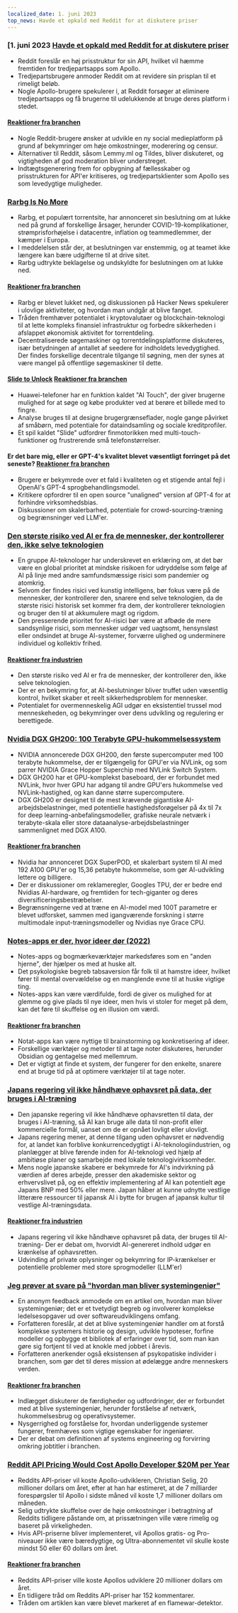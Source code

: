 ```yaml
---
localized_date: 1. juni 2023
top_news: Havde et opkald med Reddit for at diskutere priser
---
```




<CallToAction />

<Steps>

### [1. juni 2023 [Havde et opkald med Reddit for at diskutere priser](https://old.reddit.com/r/apolloapp/comments/13ws4w3/had_a_call_with_reddit_to_discuss_pricing_bad/)

- Reddit foreslår en høj prisstruktur for sin API, hvilket vil hæmme fremtiden for tredjepartsapps som Apollo.
- Tredjepartsbrugere anmoder Reddit om at revidere sin prisplan til et rimeligt beløb.
- Nogle Apollo-brugere spekulerer i, at Reddit forsøger at eliminere tredjepartsapps og få brugerne til udelukkende at bruge deres platform i stedet.

#### [Reaktioner fra branchen](http://news.ycombinator.com/item?id=36141083)

- Nogle Reddit-brugere ønsker at udvikle en ny social medieplatform på grund af bekymringer om høje omkostninger, moderering og censur.
- Alternativer til Reddit, såsom Lemmy.ml og Tildes, bliver diskuteret, og vigtigheden af god moderation bliver understreget.
- Indtægtsgenerering frem for opbygning af fællesskaber og prisstrukturen for API'er kritiseres, og tredjepartsklienter som Apollo ses som levedygtige muligheder.

### [Rarbg Is No More](https://web.archive.org/web/20230531105653/https://rarbg.to/index80.php)

- Rarbg, et populært torrentsite, har annonceret sin beslutning om at lukke ned på grund af forskellige årsager, herunder COVID-19-komplikationer, strømprisforhøjelse i datacentre, inflation og teammedlemmer, der kæmper i Europa.
- I meddelelsen står der, at beslutningen var enstemmig, og at teamet ikke længere kan bære udgifterne til at drive sitet.
- Rarbg udtrykte beklagelse og undskyldte for beslutningen om at lukke ned.

#### [Reaktioner fra branchen](http://news.ycombinator.com/item?id=36136819)

- Rarbg er blevet lukket ned, og diskussionen på Hacker News spekulerer i ulovlige aktiviteter, og hvordan man undgår at blive fanget.
- Tråden fremhæver potentialet i kryptovalutaer og blockchain-teknologi til at lette kompleks finansiel infrastruktur og forbedre sikkerheden i afslappet økonomisk aktivitet for torrentdeling.
- Decentraliserede søgemaskiner og torrentdelingsplatforme diskuteres, især betydningen af antallet af seedere for indholdets levedygtighed. Der findes forskellige decentrale tilgange til søgning, men der synes at være mangel på offentlige søgemaskiner til dette.

#### [Slide to Unlock](https://cs.uwaterloo.ca/~csk/slide/) [Reaktioner fra branchen](http://news.ycombinator.com/item?id=36138304)

- Huawei-telefoner har en funktion kaldet "AI Touch", der giver brugerne mulighed for at søge og købe produkter ved at berøre et billede med to fingre.
- Analyse bruges til at designe brugergrænseflader, nogle gange påvirket af småbørn, med potentiale for dataindsamling og sociale kreditprofiler.
- Et spil kaldet "Slide" udfordrer finmotorikken med multi-touch-funktioner og frustrerende små telefonstørrelser.

#### Er det bare mig, eller er GPT-4's kvalitet blevet væsentligt forringet på det seneste? [Reaktioner fra branchen](http://news.ycombinator.com/item?id=36134249)

- Brugere er bekymrede over et fald i kvaliteten og et stigende antal fejl i OpenAI's GPT-4 sprogbehandlingsmodel.
- Kritikere opfordrer til en open source "unaligned" version af GPT-4 for at forhindre virksomhedsbias.
- Diskussioner om skalerbarhed, potentiale for crowd-sourcing-træning og begrænsninger ved LLM'er.

### [Den største risiko ved AI er fra de mennesker, der kontrollerer den, ikke selve teknologien](https://aisnakeoil.substack.com/p/is-avoiding-extinction-from-ai-really)

- En gruppe AI-teknologer har underskrevet en erklæring om, at det bør være en global prioritet at mindske risikoen for udryddelse som følge af AI på linje med andre samfundsmæssige risici som pandemier og atomkrig.
- Selvom der findes risici ved kunstig intelligens, bør fokus være på de mennesker, der kontrollerer den, snarere end selve teknologien, da de største risici historisk set kommer fra dem, der kontrollerer teknologien og bruger den til at akkumulere magt og rigdom.
- Den presserende prioritet for AI-risici bør være at afbøde de mere sandsynlige risici, som mennesker udgør ved uagtsomt, hensynsløst eller ondsindet at bruge AI-systemer, forværre ulighed og underminere individuel og kollektiv frihed.

#### [Reaktioner fra industrien](http://news.ycombinator.com/item?id=36139852)

- Den største risiko ved AI er fra de mennesker, der kontrollerer den, ikke selve teknologien.
- Der er en bekymring for, at AI-beslutninger bliver truffet uden væsentlig kontrol, hvilket skaber et reelt sikkerhedsproblem for mennesker.
- Potentialet for overmenneskelig AGI udgør en eksistentiel trussel mod menneskeheden, og bekymringer over dens udvikling og regulering er berettigede.

### [Nvidia DGX GH200: 100 Terabyte GPU-hukommelsessystem](https://developer.nvidia.com/blog/announcing-nvidia-dgx-gh200-first-100-terabyte-gpu-memory-system/)

- NVIDIA annoncerede DGX GH200, den første supercomputer med 100 terabyte hukommelse, der er tilgængelig for GPU'er via NVLink, og som parrer NVIDIA Grace Hopper Superchip med NVLink Switch System.
- DGX GH200 har et GPU-komplekst baseboard, der er forbundet med NVLink, hvor hver GPU har adgang til andre GPU'ers hukommelse ved NVLink-hastighed, og kan danne større supercomputere.
- DGX GH200 er designet til de mest krævende gigantiske AI-arbejdsbelastninger, med potentielle hastighedsforøgelser på 4x til 7x for deep learning-anbefalingsmodeller, grafiske neurale netværk i terabyte-skala eller store dataanalyse-arbejdsbelastninger sammenlignet med DGX A100.

#### [Reaktioner fra branchen](http://news.ycombinator.com/item?id=36133226)

- Nvidia har annonceret DGX SuperPOD, et skalerbart system til AI med 192 A100 GPU'er og 15,36 petabyte hukommelse, som gør AI-udvikling lettere og billigere.
- Der er diskussioner om reklameregler, Googles TPU, der er bedre end Nvidias AI-hardware, og fremtiden for tech-giganter og deres diversificeringsbestræbelser.
- Begrænsningerne ved at træne en AI-model med 100T parametre er blevet udforsket, sammen med igangværende forskning i større multimodale input-træningsmodeller og Nvidias nye Grace CPU.

### [Notes-apps er der, hvor ideer dør (2022)](https://www.reproof.app/blog/notes-apps-help-us-forget)

- Notes-apps og bogmærkeværktøjer markedsføres som en "anden hjerne", der hjælper os med at huske alt.
- Det psykologiske begreb tabsaversion får folk til at hamstre ideer, hvilket fører til mental overvældelse og en manglende evne til at huske vigtige ting.
- Notes-apps kan være værdifulde, fordi de giver os mulighed for at glemme og give plads til nye ideer, men hvis vi stoler for meget på dem, kan det føre til skuffelse og en illusion om værdi.

#### [Reaktioner fra branchen](http://news.ycombinator.com/item?id=36136179)

- Notat-apps kan være nyttige til brainstorming og konkretisering af ideer.
- Forskellige værktøjer og metoder til at tage noter diskuteres, herunder Obsidian og gentagelse med mellemrum.
- Det er vigtigt at finde et system, der fungerer for den enkelte, snarere end at bruge tid på at optimere værktøjer til at tage noter.

### [Japans regering vil ikke håndhæve ophavsret på data, der bruges i AI-træning](https://technomancers.ai/japan-goes-all-in-copyright-doesnt-apply-to-ai-training/)

- Den japanske regering vil ikke håndhæve ophavsretten til data, der bruges i AI-træning, så AI kan bruge alle data til non-profit eller kommercielle formål, uanset om de er opnået lovligt eller ulovligt.
- Japans regering mener, at denne tilgang uden ophavsret er nødvendig for, at landet kan forblive konkurrencedygtigt i AI-teknologiindustrien, og planlægger at blive førende inden for AI-teknologi ved hjælp af ambitiøse planer og samarbejde med lokale teknologivirksomheder.
- Mens nogle japanske skabere er bekymrede for AI's indvirkning på værdien af deres arbejde, presser den akademiske sektor og erhvervslivet på, og en effektiv implementering af AI kan potentielt øge Japans BNP med 50% eller mere. Japan håber at kunne udnytte vestlige litterære ressourcer til japansk AI i bytte for brugen af japansk kultur til vestlige AI-træningsdata.

#### [Reaktioner fra industrien](http://news.ycombinator.com/item?id=36144241)

- Japans regering vil ikke håndhæve ophavsret på data, der bruges til AI-træning- Der er debat om, hvorvidt AI-genereret indhold udgør en krænkelse af ophavsretten.
- Udvinding af private oplysninger og bekymring for IP-krænkelser er potentielle problemer med store sprogmodeller (LLM'er)

### [Jeg prøver at svare på "hvordan man bliver systemingeniør"](https://rachelbythebay.com/w/2023/05/30/eng/)

- En anonym feedback anmodede om en artikel om, hvordan man bliver systemingeniør; det er et tvetydigt begreb og involverer komplekse ledelsesopgaver ud over softwareudviklingens omfang.
- Forfatteren foreslår, at det at blive systemingeniør handler om at forstå komplekse systemers historie og design, udvikle hypoteser, forfine modeller og opbygge et bibliotek af erfaringer over tid, som man kan gøre sig fortjent til ved at knokle med jobbet i årevis.
- Forfatteren anerkender også eksistensen af psykopatiske individer i branchen, som gør det til deres mission at ødelægge andre menneskers verden.

#### [Reaktioner fra branchen](http://news.ycombinator.com/item?id=36133263)

- Indlægget diskuterer de færdigheder og udfordringer, der er forbundet med at blive systemingeniør, herunder forståelse af netværk, hukommelsesbrug og operativsystemer.
- Nysgerrighed og forståelse for, hvordan underliggende systemer fungerer, fremhæves som vigtige egenskaber for ingeniører.
- Der er debat om definitionen af systems engineering og forvirring omkring jobtitler i branchen.

### [Reddit API Pricing Would Cost Apollo Developer $20M per Year](https://daringfireball.net/linked/2023/05/31/reddit-apollo-api-pricing)

- Reddits API-priser vil koste Apollo-udvikleren, Christian Selig, 20 millioner dollars om året, efter at han har estimeret, at de 7 milliarder forespørgsler til Apollo i sidste måned vil koste 1,7 millioner dollars om måneden.
- Selig udtrykte skuffelse over de høje omkostninger i betragtning af Reddits tidligere påstande om, at prissætningen ville være rimelig og baseret på virkeligheden.
- Hvis API-priserne bliver implementeret, vil Apollos gratis- og Pro-niveauer ikke være bæredygtige, og Ultra-abonnementet vil skulle koste mindst 50 eller 60 dollars om året.

#### [Reaktioner fra branchen](http://news.ycombinator.com/item?id=36142285)

- Reddits API-priser ville koste Apollos udviklere 20 millioner dollars om året.
- En tidligere tråd om Reddits API-priser har 152 kommentarer.
- Tråden om artiklen kan være blevet markeret af en flamewar-detektor.

</Steps>
